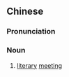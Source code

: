 {{also|文会}}
==Chinese==
{{zh-forms|s=文会}}

===Pronunciation===
{{zh-pron
|m=wénhuì
|cat=n
}}

===Noun===
{{zh-noun}}

# {{lb|zh|archaic}} [[literary]] [[meeting]]